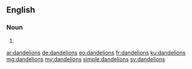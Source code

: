 ==English==

===Noun===
{{head|en|plural}}

# {{plural of|dandelion|lang=en}}

[[ar:dandelions]]
[[de:dandelions]]
[[eo:dandelions]]
[[fr:dandelions]]
[[ku:dandelions]]
[[mg:dandelions]]
[[my:dandelions]]
[[simple:dandelions]]
[[sv:dandelions]]